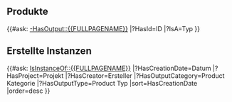 <includeonly>

== Produkte ==
{{#ask: [[-HasOutput::{{FULLPAGENAME}}]]
<!-- |?wiki id=Wiki ID-->
|?HasId=ID
|?IsA=Typ
<!-- |mainlabel=- -->
}}


== Erstellte Instanzen ==

{{#ask: <!-- [[Category:LabObject]] --> [[IsInstanceOf::{{FULLPAGENAME}}]]
|?HasCreationDate=Datum
|?HasProject=Projekt
|?HasCreator=Ersteller
|?HasOutputCategory=Product Kategorie
|?HasOutputType=Product Typ
|sort=HasCreationDate
|order=desc
}}
</includeonly>